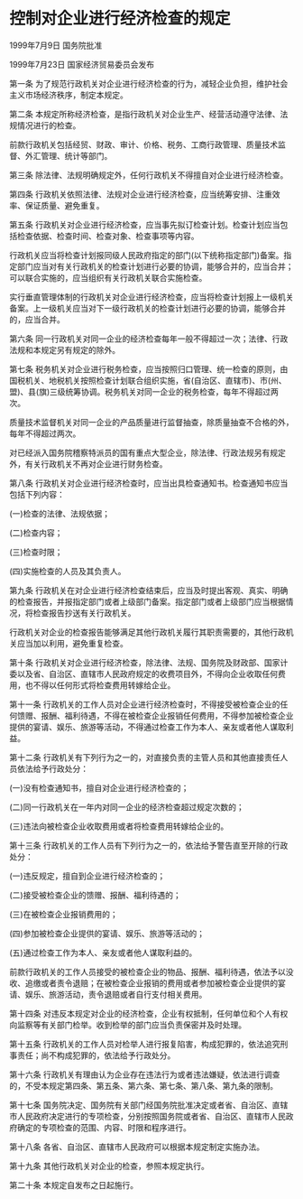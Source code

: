 # 控制对企业进行经济检查的规定

1999年7月9日 国务院批准　

1999年7月23日 国家经济贸易委员会发布　

  

第一条 为了规范行政机关对企业进行经济检查的行为，减轻企业负担，维护社会主义市场经济秩序，制定本规定。

第二条 本规定所称经济检查，是指行政机关对企业生产、经营活动遵守法律、法规情况进行的检查。

前款行政机关包括经贸、财政、审计、价格、税务、工商行政管理、质量技术监督、外汇管理、统计等部门。

第三条 除法律、法规明确规定外，任何行政机关不得擅自对企业进行经济检查。

第四条 行政机关依照法律、法规对企业进行经济检查，应当统筹安排、注重效率、保证质量、避免重复。

第五条 行政机关对企业进行经济检查，应当事先拟订检查计划。检查计划应当包括检查依据、检查时间、检查对象、检查事项等内容。

行政机关应当将检查计划报同级人民政府指定的部门(以下统称指定部门)备案。指定部门应当对有关行政机关的检查计划进行必要的协调，能够合并的，应当合并；可以联合实施的，应当组织有关行政机关联合实施检查。

实行垂直管理体制的行政机关对企业进行经济检查，应当将检查计划报上一级机关备案。上一级机关应当对下一级行政机关的检查计划进行必要的协调，能够合并的，应当合并。

第六条 同一行政机关对同一企业的经济检查每年一般不得超过一次；法律、行政法规和本规定另有规定的除外。

第七条 税务机关对企业进行税务检查，应当按照归口管理、统一检查的原则，由国税机关、地税机关按照检查计划联合组织实施，省(自治区、直辖市)、市(州、盟)、县(旗)三级统筹协调。税务机关对同一企业的税务检查，每年不得超过两次。

质量技术监督机关对同一企业的产品质量进行监督抽查，除质量抽查不合格的外，每年不得超过两次。

对已经派入国务院稽察特派员的国有重点大型企业，除法律、行政法规另有规定外，有关行政机关不再对企业进行财务检查。

第八条 行政机关对企业进行经济检查时，应当出具检查通知书。检查通知书应当包括下列内容：

(一)检查的法律、法规依据；

(二)检查内容；

(三)检查时限；

(四)实施检查的人员及其负责人。

第九条 行政机关在对企业进行经济检查结束后，应当及时提出客观、真实、明确的检查报告，并报指定部门或者上级部门备案。指定部门或者上级部门应当根据情况，将检查报告抄送有关行政机关。

行政机关对企业的检查报告能够满足其他行政机关履行其职责需要的，其他行政机关应当加以利用，避免重复检查。

第十条 行政机关对企业进行经济检查，除法律、法规、国务院及财政部、国家计委以及省、自治区、直辖市人民政府规定的收费项目外，不得向企业收取任何费用，也不得以任何形式将检查费用转嫁给企业。

第十一条 行政机关的工作人员对企业进行经济检查时，不得接受被检查企业的任何馈赠、报酬、福利待遇，不得在被检查企业报销任何费用，不得参加被检查企业提供的宴请、娱乐、旅游等活动，不得通过检查工作为本人、亲友或者他人谋取利益。

第十二条 行政机关有下列行为之一的，对直接负责的主管人员和其他直接责任人员依法给予行政处分：

(一)没有检查通知书，擅自对企业进行经济检查的；

(二)同一行政机关在一年内对同一企业的经济检查超过规定次数的；

(三)违法向被检查企业收取费用或者将检查费用转嫁给企业的。

第十三条 行政机关的工作人员有下列行为之一的，依法给予警告直至开除的行政处分：

(一)违反规定，擅自到企业进行经济检查的；

(二)接受被检查企业的馈赠、报酬、福利待遇的；

(三)在被检查企业报销费用的；

(四)参加被检查企业提供的宴请、娱乐、旅游等活动的；

(五)通过检查工作为本人、亲友或者他人谋取利益的。

前款行政机关的工作人员接受的被检查企业的物品、报酬、福利待遇，依法予以没收、追缴或者责令退赔；在被检查企业报销的费用或者参加被检查企业提供的宴请、娱乐、旅游活动，责令退赔或者自行支付相关费用。

第十四条 对违反本规定对企业的经济检查，企业有权抵制，任何单位和个人有权向监察等有关部门检举。收到检举的部门应当负责保密并及时处理。

第十五条 行政机关的工作人员对检举人进行报复陷害，构成犯罪的，依法追究刑事责任；尚不构成犯罪的，依法给予行政处分。

第十六条 行政机关有理由认为企业存在违法行为或者违法嫌疑，依法进行调查的，不受本规定第四条、第五条、第六条、第七条、第八条、第九条的限制。

第十七条 国务院决定、国务院有关部门经国务院批准决定或者省、自治区、直辖市人民政府决定进行的专项检查，分别按照国务院或者省、自治区、直辖市人民政府确定的专项检查的范围、内容、时限和程序进行。

第十八条 各省、自治区、直辖市人民政府可以根据本规定制定实施办法。

第十九条 其他行政机关对企业的检查，参照本规定执行。

第二十条 本规定自发布之日起施行。